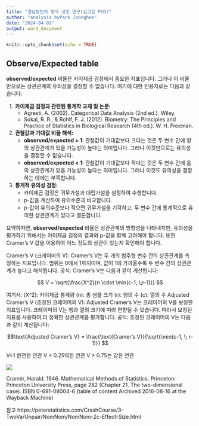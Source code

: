 ```yaml
---
title: "경남방언의 명사 성조 연구(김고은 PhD)"
author: "analysis byPark Joonghee"
date: "2024-04-01"
output: word_document
---
```


```r
knitr::opts_chunk$set(echo = TRUE)
```



## Observe/Expected table 
**observed/expected** 비율은 카이제곱 검정에서 중요한 지표입니다. 그러나 이 비율만으로는 상관관계의 유의성을 결정할 수 없습니다. 여기에 대한 인용자료는 다음과 같습니다:

1. **카이제곱 검정과 관련된 통계학 교재 및 논문:**
   - Agresti, A. (2002). Categorical Data Analysis (2nd ed.). Wiley.
   - Sokal, R. R., & Rohlf, F. J. (2012). Biometry: The Principles and Practice of Statistics in Biological Research (4th ed.). W. H. Freeman.

2. **관찰값과 기대값 비율 해석:**
   - **observed/expected > 1**: 관찰값이 기대값보다 크다는 것은 두 변수 간에 양의 상관관계가 있을 가능성이 높다는 의미입니다. 그러나 이것만으로는 유의성을 결정할 수 없습니다.
   - **observed/expected < 1**: 관찰값이 기대값보다 작다는 것은 두 변수 간에 음의 상관관계가 있을 가능성이 높다는 의미입니다. 그러나 이것도 유의성을 결정하는 데에는 부족합니다.

3. **통계적 유의성 검정:**
   - 카이제곱 검정은 귀무가설과 대립가설을 설정하여 수행합니다.
   - p-값을 계산하여 유의수준과 비교합니다.
   - p-값이 유의수준보다 작으면 귀무가설을 기각하고, 두 변수 간에 통계적으로 유의한 상관관계가 있다고 결론합니다.

요약하자면, **observed/expected** 비율은 상관관계의 방향성을 나타내지만, 유의성을 평가하기 위해서는 카이제곱 검정의 결과와 p-값을 함께 고려해야 합니다. 또한 Cramer's V 값을 이용하여 어느 정도의 상관이 있는지 확인해야 합니다. 




Cramer’s V (크레이머의 V):
Cramer’s V는 두 개의 범주형 변수 간의 상관관계를 측정하는 지표입니다.
범위는 0에서 1까지이며, 값이 1에 가까울수록 두 변수 간의 상관관계가 높다고 해석됩니다.
공식: Cramer’s V는 다음과 같이 계산됩니다: 


$$ V = \sqrt{\frac{X^2}{n \cdot \min(c-1, \;r-1)}} $$

여기서:
(X^2): 카이제곱 통계량
(n): 총 샘플 크기
(r): 행의 수
(c): 열의 수
Adjusted Cramer’s V (조정된 크레이머의 V):
Adjusted Cramer’s V는 크레이머의 V를 보정한 지표입니다.
크레이머의 V는 행과 열의 크기에 따라 편향될 수 있습니다. 따라서 보정된 지표를 사용하여 더 정확한 상관관계를 평가합니다.
공식: 조정된 크레이머의 V는 다음과 같이 계산됩니다: 


$$\text{Adjusted Cramer’s V} = \frac{\text{Cramer’s V}}{\sqrt{\min(c-1, \; r-1)}} $$

V=1 완전한 연관
V < 0.25약한 연관 
V > 0.75는 강한 연관 

![](F:/Rwork/02_OutAna/kimgoeun_seoul_phD2024/cramerv.png)


 Cramér, Harald. 1946. Mathematical Methods of Statistics. Princeton: Princeton University Press, page 282 (Chapter 21. The two-dimensional case). ISBN 0-691-08004-6 (table of content Archived 2016-08-16 at the Wayback Machine)
 
 
 참고
https://peterstatistics.com/CrashCourse/3-TwoVarUnpair/NomNom/NomNom-2c-Effect-Size.html
